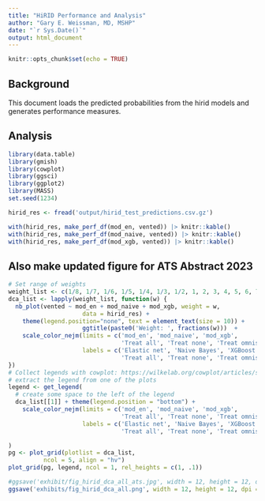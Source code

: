 ```yaml
---
title: "HiRID Performance and Analysis"
author: "Gary E. Weissman, MD, MSHP"
date: "`r Sys.Date()`"
output: html_document
---
```


```r
knitr::opts_chunk$set(echo = TRUE)
```

## Background

This document loads the predicted probabilities from the hirid models and generates performance measures.


## Analysis

```r
library(data.table)
library(gmish)
library(cowplot)
library(ggsci)
library(ggplot2)
library(MASS)
set.seed(1234)
```

```r
hirid_res <- fread('output/hirid_test_predictions.csv.gz')
```

```r
with(hirid_res, make_perf_df(mod_en, vented)) |> knitr::kable()
with(hirid_res, make_perf_df(mod_naive, vented)) |> knitr::kable()
with(hirid_res, make_perf_df(mod_xgb, vented)) |> knitr::kable()
```

## Also make updated figure for ATS Abstract 2023

```r

# Set range of weights
weight_list <- c(1/8, 1/7, 1/6, 1/5, 1/4, 1/3, 1/2, 1, 2, 3, 4, 5, 6, 7, 8)
dca_list <- lapply(weight_list, function(w) {
  nb_plot(vented ~ mod_en + mod_naive + mod_xgb, weight = w,
                     data = hirid_res) +
    theme(legend.position="none", text = element_text(size = 10)) +
                     ggtitle(paste0('Weight: ', fractions(w)))  +
    scale_color_nejm(limits = c('mod_en', 'mod_naive', 'mod_xgb',
                                'Treat all', 'Treat none', 'Treat omnisciently'),
                     labels = c('Elastic net', 'Naive Bayes', 'XGBoost',
                                'Treat all', 'Treat none', 'Treat omnisciently'))
})
# Collect legends with cowplot: https://wilkelab.org/cowplot/articles/shared_legends.html
# extract the legend from one of the plots
legend <- get_legend(
  # create some space to the left of the legend
  dca_list[[1]] + theme(legend.position = "bottom") +
    scale_color_nejm(limits = c('mod_en', 'mod_naive', 'mod_xgb',
                                'Treat all', 'Treat none', 'Treat omnisciently'),
                     labels = c('Elastic net', 'Naive Bayes', 'XGBoost',
                                'Treat all', 'Treat none', 'Treat omnisciently'))

)
pg <- plot_grid(plotlist = dca_list,
          ncol = 5, align = "hv")
plot_grid(pg, legend, ncol = 1, rel_heights = c(1, .1))

#ggsave('exhibit/fig_hirid_dca_all_ats.jpg', width = 12, height = 12, dpi = 600)
ggsave('exhibits/fig_hirid_dca_all.png', width = 12, height = 12, dpi = 600)
```
